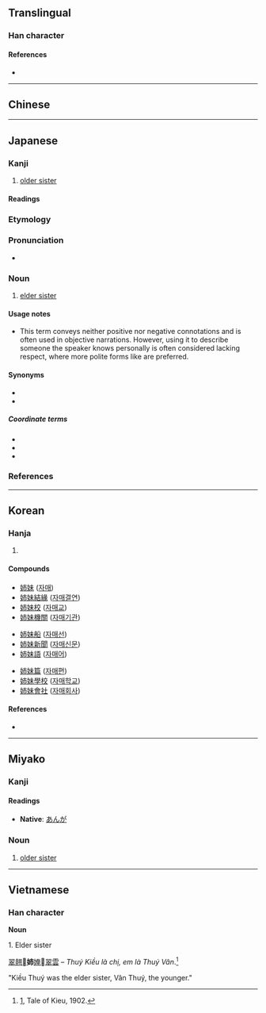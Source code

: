 {{also|姊|姐}}
{{character info}}
==Translingual==
{{stroke order|strokes=8}}

===Han character===
{{Han char|rn=38|rad=女|as=05|sn=8|four=|canj=VJB,VYLB|ids=⿰女巿 <small>(GH)</small>,⿰女市 <small>(TJKV)</small>}}

====References====
* {{Han ref|kx=0258.140|dkj=06165|dj=0523.210|hdz=21029.160|uh=59C9|ud=22985}}

----

==Chinese==
{{zh-see|姊|v}}

----

==Japanese==

===Kanji===
{{ja-kanji|grade=2|rs=女05}}

# [[older sister]]

====Readings====
{{ja-readings
|goon=し
|kanon=し
|kun=あね-, え, ねえ
}}

===Etymology===
{{ja-kanjitab|あね|yomi=k|alt=姐}}
{{rfe|ja}}

===Pronunciation===
* {{ja-pron|あね|y=k|acc=0|acc_ref=NHK}}

===Noun===
{{ja-noun|あね}}

# [[elder sister]]

====Usage notes====
* This term conveys neither positive nor negative connotations and is often used in objective narrations. However, using it to describe someone the speaker knows personally is often considered lacking respect, where more polite forms like {{ja-r|お姉さん|おねえさん}} are preferred.

====Synonyms====
* {{ja-r|お姉さん|おねえさん}}
* {{ja-r|お姉ちゃん|おねえちゃん}}

=====Coordinate terms=====
* {{ja-r|兄|あに|elder brother}}
* {{ja-r|弟|おとうと|younger brother}}
* {{ja-r|妹|いもうと|younger sister}}

===References===
<references/>

{{c|ja|Female family members|sort=あね}}

----

==Korean==

===Hanja===
{{ko-hanja/new|손윗누이|자}}

# {{rfdef|ko|sort=女05}}

====Compounds====
{{top3}}
* [[姉妹]] ([[자매]])
* [[姉妹結緣]] ([[자매결연]])
* [[姉妹校]] ([[자매교]])
* [[姉妹機關]] ([[자매기관]])
{{mid3}}
* [[姉妹船]] ([[자매선]])
* [[姉妹新聞]] ([[자매신문]])
* [[姉妹語]] ([[자매어]])
{{mid3}}
* [[姉妹篇]] ([[자매편]])
* [[姉妹學校]] ([[자매학교]])
* [[姉妹會社]] ([[자매회사]])
{{bottom}}

====References====
* {{Hanja ref|nav=11063}}

----

==Miyako==

===Kanji===
{{head|mvi|Han character}}

====Readings====
* '''Native''': [[あんが]]

===Noun===
{{head|mvi|noun|hiragana|あんが|romaji|anga|sort=あんが}}

# [[older sister]]

{{c|mvi|Family|Female}}

----

==Vietnamese==

===Han character===
{{vi-readings|reading=chị, tỷ|rs=女05}}

'''Noun'''

1. Elder sister

[[翠]][[翹]][[𱺵]]'''姉'''[[㛪]][[𱺵]][[翠]][[雲]] – ''Thuý Kiều là chị, em là Thuý Vân''.<ref>[http://nomfoundation.org/nom-project/tale-of-kieu/tale-of-kieu-version-1902?uiLang=en], Tale of Kieu, 1902.</ref> 

"Kiều Thuý was the elder sister, Vân Thuý, the younger."



<references />